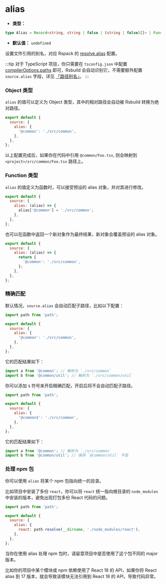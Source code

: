 # alias

- **类型：**

```ts
type Alias = Record<string, string | false | (string | false)[]> | Function;
```

- **默认值：** `undefined`

设置文件引用的别名，对应 Rspack 的 [resolve.alias](https://rspack.dev/zh/config/resolve#resolvealias) 配置。

:::tip
对于 TypeScript 项目，你只需要在 `tsconfig.json` 中配置 [compilerOptions.paths](https://typescriptlang.org/tsconfig#paths) 即可，Rsbuild 会自动识别它，不需要额外配置 `source.alias` 字段，详见 [「路径别名」](https://rsbuild.dev/zh/guide/advanced/alias)。
:::

### Object 类型

`alias` 的值可以定义为 Object 类型，其中的相对路径会自动被 Rsbuild 转换为绝对路径。

```js
export default {
  source: {
    alias: {
      '@common': './src/common',
    },
  },
};
```

以上配置完成后，如果你在代码中引用 `@common/Foo.tsx`, 则会映射到 `<project>/src/common/Foo.tsx` 路径上。

### Function 类型

`alias` 的值定义为函数时，可以接受预设的 alias 对象，并对其进行修改。

```js
export default {
  source: {
    alias: (alias) => {
      alias['@common'] = './src/common';
    },
  },
};
```

也可以在函数中返回一个新对象作为最终结果，新对象会覆盖预设的 alias 对象。

```js
export default {
  source: {
    alias: (alias) => {
      return {
        '@common': './src/common',
      };
    },
  },
};
```

### 精确匹配

默认情况，`source.alias` 会自动匹配子路径，比如以下配置：

```js
import path from 'path';

export default {
  source: {
    alias: {
      '@common': './src/common',
    },
  },
};
```

它的匹配结果如下：

```js
import a from '@common'; // 解析为 `./src/common`
import b from '@common/util'; // 解析为 `./src/common/util`
```

你可以添加 `$` 符号来开启精确匹配，开启后将不会自动匹配子路径。

```js
import path from 'path';

export default {
  source: {
    alias: {
      '@common$': './src/common',
    },
  },
};
```

它的匹配结果如下：

```js
import a from '@common'; // 解析为 `./src/common`
import b from '@common/util'; // 保持 `@common/util` 不变
```

### 处理 npm 包

你可以使用 `alias` 将某个 npm 包指向统一的目录。

比如项目中安装了多份 `react`，你可以将 `react` 统一指向根目录的 `node_modules` 中安装的版本，避免出现打包多份 React 代码的问题。

```js
import path from 'path';

export default {
  source: {
    alias: {
      react: path.resolve(__dirname, './node_modules/react'),
    },
  },
};
```

当你在使用 alias 处理 npm 包时，请留意项目中是否使用了这个包不同的 major 版本。

比如你的项目中某个模块或 npm 依赖使用了 React 18 的 API，如果你将 React alias 到 17 版本，就会导致该模块无法引用到 React 18 的 API，导致代码异常。
